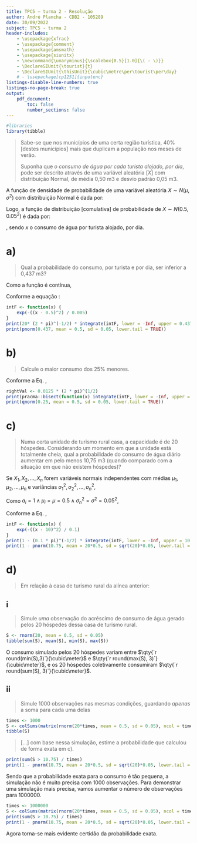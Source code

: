 ```yaml
---
title: TPC5 – turma 2 - Resolução
author: André Plancha - CDB2 - 105289
date: 30/09/2022
subject: TPC5 - turma 2
header-includes:
    - \usepackage{xfrac}
    - \usepackage{comment}
    - \usepackage{amsmath}
    - \usepackage{siunitx}
    - \newcommand{\unaryminus}{\scalebox{0.5}[1.0]{\( - \)}}
    - \DeclareSIUnit{\tourist}{t}
    - \DeclareSIUnit{\thisUnit}{\cubic\metre\per\tourist\per\day}
    # - \usepackage[cp1251]{inputenc}
listings-disable-line-numbers: true
listings-no-page-break: true
output:
    pdf_document:
        toc: false
        number_sections: false
---
```


```r
#libraries
library(tibble)
```

> Sabe-se que nos municípios de uma certa região turística, 40% [destes municípios] mais que duplicam a população nos meses de verão.
>
> Suponha que *o consumo de água por cada turista alojado, por dia*, pode ser descrito através de uma variável aleatória [$X$] com distribuição Normal, de média 0,50 m3 e desvio padrão 0,05 m3.

A função de densidade de probabilidade de uma variável aleatória $X \sim N(\mu,\sigma^2)$ com distribuição Normal é dada por:

```{=latex}
\begin{align}
f(x | \mu, \sigma^2) &= \frac{1}{\sqrt{2 \pi \sigma^2}} \exp \left( - \frac{(x - \mu)^2}{2 \sigma^2} \right) \label{eq:fdn}
\end{align}
```
Logo, a função de distribuição [comulativa] de probabilidade de $X \sim N(0.5,0.05^2)$ é dada por:
```{=latex}
\begin{align}
F(x) = P\{ X \le x\}
    &= \int_{-\infty}^x f(t | \mu = 0.5, \sigma^2 = 0.05^2)\,dt
    \\&=
        \frac{1}{0.05\sqrt{2 \pi}}
        \int_{-\infty}^x \exp \left( - \frac{(t - 0.5)^2}{2 (0.05)^2} \right)\,dt
    \\&=
        20(2 \pi)^{ \unaryminus \sfrac{1}{2}}
        \int_{-\infty}^x \exp \left( - \frac{(t - 0.5)^2}{0.005} \right)\,dt \label{eq:fdp}
\end{align}
```
, sendo $x$ o consumo de água por turista alojado, por dia.

# a)

> Qual a probabilidade do consumo, por turista e por dia, ser inferior a 0,437 m3?

Como a função é contínua,
```{=latex}
\begin{align}
P\{X < x\} &= P\{X \le x\} = F(x).
\end{align}
```
Conforme a equação \eqref{eq:fdp}:

```{=latex}
\begin{align}
    P\{X < 0.437\} &= 20(2 \pi)^{ \unaryminus \sfrac{1}{2}} \int_{-\infty}^{0.437} \exp \left( - \frac{(t - 0.5)^2}{0.005} \right) \,dt \label{eq:probabilidade_intervalo}
\end{align}
```

```r
intF <- function(x) {
    exp(-((x - 0.5)^2) / 0.005)
}
print(20* (2 * pi)^(-1/2) * integrate(intF, lower = -Inf, upper = 0.437)$value)
print(pnorm(0.437, mean = 0.5, sd = 0.05, lower.tail = TRUE))
```

# b)
> Calcule o maior consumo dos 25% menores.

Conforme a Eq. \ref{eq:probabilidade_intervalo},
```{=latex}
\begin{align}
P\{X \le x\} &= 0.25 \\[3pt]
20(2 \pi)^{ \unaryminus \sfrac{1}{2}} \int_{-\infty}^{x} \exp \left( - \frac{(t - 0.5)^2}{0.005} \right) \,dt &= 0.25 \\[3pt]
\int_{-\infty}^{x} \exp \left( - \frac{(t - 0.5)^2}{0.005} \right) \,dt &= 0.0125(2 \pi)^{ \sfrac{1}{2}}
\end{align}
```

```r
rightVal <- 0.0125 * (2 * pi)^(1/2)
print(pracma::bisect(function(x) integrate(intF, lower = -Inf, upper = x)$value - rightVal, 0, 1)$root)
print(qnorm(0.25, mean = 0.5, sd = 0.05, lower.tail = TRUE))
```

# c)
> Numa certa unidade de turismo rural casa, a capacidade é de 20 hóspedes. Considerando um momento em que a unidade está totalmente cheia, qual a probabilidade do consumo de água diário aumentar em pelo menos 10,75 m3 (quando comparado com a situação em que não existem hóspedes)?

Se $X_1, X_2, \dots, X_{n}$ forem variáveis normais independentes com médias $\mu_1, \mu_2, \dots, \mu_n$ e variâncias $\sigma_1^2, \sigma_2^2, \dots, \sigma_n^2$,

```{=latex}
\begin{align}
T=\sum_{i=1}^n a_i X_i \sim N \left(\sum_{i=1}^n a_i \mu_i, \sqrt{\sum_{i=1}^n a_i^2\sigma_i^2}\right) \label{eq:var_normais}
\end{align}
```

Como $a_i = 1 \land \mu_i = \mu = 0.5 \land \sigma_n^2 = \sigma^2 = 0.05^2$,

```{=latex}
\begin{align}
T = 20X &\sim N(20 \mu, \sqrt{20 \sigma^2}) \\
        &\sim N(20 \cdot 0.5, \sqrt{20 \cdot 0.05^2}) \\
        &\sim N(10, 0.05)
\end{align}
```

Conforme a Eq. \ref{eq:fdn},
```{=latex}
\begin{align}
P\{T > 10.75\} &= 1 - P\{T \le 10.75\} \\
               &= 1 - \int_{-\infty}^{10.75} f(t | \mu = 20 \cdot 0.5, \sigma = \sqrt{0.05}) \,dt \\
               &= 1 - \frac{1}{\sqrt{0.05} \sqrt{2 \pi}} \int_{-\infty}^{10.75} \exp \left( - \frac{(t - 10)^2}{2 \cdot \left( \sqrt(0.05) \right)^2} \right)\,dt \\
               &= 1 - (0.1 \pi)^{ \unaryminus \sfrac{1}{2}} \int_{-\infty}^{10.75} \exp \left( - \frac{(t - 10)^2}{0.1}\right)\,dt
\end{align}
```

```r
intF <- function(x) {
    exp(-((x - 10)^2) / 0.1)
}
print(1 - (0.1 * pi)^(-1/2) * integrate(intF, lower = -Inf, upper = 10.75)$value)
print(1 - pnorm(10.75, mean = 20*0.5, sd = sqrt(20)*0.05, lower.tail = TRUE))
```

# d)

> Em relação à casa de turismo rural da alínea anterior:

## i
> Simule *uma* observação do acréscimo de consumo de água gerado pelos 20 hóspedes dessa casa de turismo rural.

```r
S <- rnorm(20, mean = 0.5, sd = 0.05)
tibble(sum(S), mean(S), min(S), max(S))
```
O consumo simulado pelos 20 hóspedes variam entre $\qty{`r round(min(S),3)`}{\cubic\meter}$ e $\qty{`r round(max(S), 3)`}{\cubic\meter}$, e os 20 hóspedes coletivamente consumiram $\qty{`r round(sum(S), 3)`}{\cubic\meter}$.

## ii
> Simule 1000 observações nas mesmas condições, guardando *apenas* a soma para cada uma delas

```r
times <- 1000
S <- colSums(matrix(rnorm(20*times, mean = 0.5, sd = 0.05), ncol = times))
tibble(S)
```

> [...] com base nessa simulação, estime a probabilidade que calculou de forma exata em c).

```r
print(sum(S > 10.75) / times)
print(1 - pnorm(10.75, mean = 20*0.5, sd = sqrt(20)*0.05, lower.tail = TRUE))
```

Sendo que a probabilidade exata para o consumo é tão pequena, a simulação não é muito precisa com $\num{1000}$ observações. Para demonstrar uma simulação mais precisa, vamos aumentar o número de observações para $\num{1000000}$.

```r
times <- 1000000
S <- colSums(matrix(rnorm(20*times, mean = 0.5, sd = 0.05), ncol = times))
print(sum(S > 10.75) / times)
print(1 - pnorm(10.75, mean = 20*0.5, sd = sqrt(20)*0.05, lower.tail = TRUE))
```
Agora torna-se mais evidente certidão da probabilidade exata.